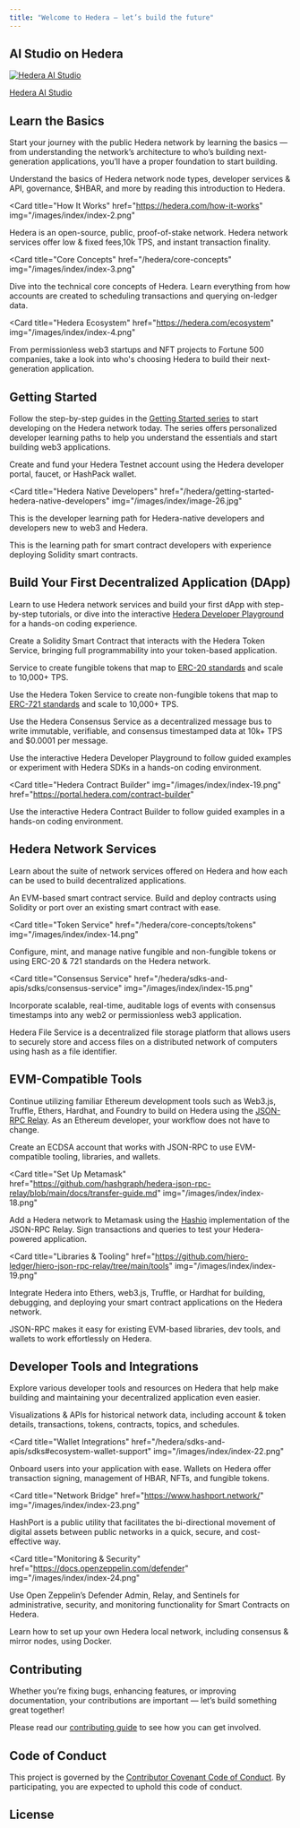 ```yaml
---
title: "Welcome to Hedera — let’s build the future"
---
```


## AI Studio on Hedera

<div className="flex flex-col justify-center items-center w-full mt-4 mb-8 not-prose">
  <a
    href="https://hedera.com/ai-studio"
    target="_blank"
    rel="noopener noreferrer"
    className="no-underline text-center cursor-pointer group w-full"
  >
    <img
      src="/images/index/ai-studio-landing.avif"
      alt="Hedera AI Studio"
      className="rounded-lg shadow-sm w-full h-auto mb-[5px]"
      noZoom
    />
    <p className="text-gray-1000 dark:text-gray-500 text-base font-semibold mt-2 mb-0 text-center underline decoration-[#8853FF] decoration-1 underline-offset-[6px] transition-colors duration-200 group-hover:text-[#8853FF]">
      Hedera AI Studio
    </p>
  </a>
</div>

<CardGroup>
  <Card
  title="Learn the Basics"
  icon="book"
  iconType="solid"
  href="/#learn-the-basics"
  horizontal
  />
<Card
  title="Getting Started"
  icon="rocket"
  iconType="solid"
  href="/#getting-started"
  horizontal
/>

<Card
  title="Start Building"
  icon="code"
  iconType="solid"
  href="/#build-your-first-decentralized-application-dapp"
  horizontal
/>

<Card
  title="Network Services"
  icon="network-wired"
  iconType="solid"
  href="/#hedera-network-services"
  horizontal
/>

<Card
  title="EVM-Compatible Tools"
  icon="wrench"
  iconType="solid"
  href="/#evm-compatible-tools"
  horizontal
/>

<Card
  title="Tools & Integrations"
  icon="toolbox"
  iconType="solid"
  href="/#developer-tools-and-integrations"
  horizontal
/>

<Card
  title="Hedera Roadmap"
  icon="road"
  iconType="solid"
  href="https://hedera.com/roadmap"
  horizontal
/>

<Card
  title="Contributing Guide"
  icon="users"
  iconType="solid"
  href="hedera/support-and-community/contributing-guide"
  horizontal
/>
</CardGroup>

## Learn the Basics

Start your journey with the public Hedera network by learning the basics — from understanding the network’s architecture to who’s building next-generation applications, you’ll have a proper foundation to start building.

<CardGroup>
<Card
  title="Hedera Explained"
  href="https://hedera.com/learning/hedera-hashgraph/what-is-hedera-hashgraph"
  img="/images/index/index-1.png"
>
  Understand the basics of Hedera network node types, developer services & API, governance, $HBAR, and more by reading this introduction to Hedera.
</Card>

<Card
  title="How It Works"
  href="https://hedera.com/how-it-works"
  img="/images/index/index-2.png"
>
  Hedera is an open-source, public, proof-of-stake network. Hedera network
  services offer low & fixed fees,10k TPS, and instant transaction finality.
</Card>

<Card
  title="Core Concepts"
  href="/hedera/core-concepts"
  img="/images/index/index-3.png"
>
  Dive into the technical core concepts of Hedera. Learn everything from how
  accounts are created to scheduling transactions and querying on-ledger data.
</Card>

<Card
  title="Hedera Ecosystem"
  href="https://hedera.com/ecosystem"
  img="/images/index/index-4.png"
>
  From permissionless web3 startups and NFT projects to Fortune 500 companies, take a look into who's choosing Hedera to build their next-generation application.
</Card>
</CardGroup>

## Getting Started

Follow the step-by-step guides in the [Getting Started series](/hedera/getting-started-hedera-native-developers) to start developing on the Hedera network today. The series offers personalized developer learning paths to help you understand the essentials and start building web3 applications.

<CardGroup cols={3}>
<Card title="Create Testnet Account" href="/hedera/tutorials/more-tutorials/create-and-fund-your-hedera-testnet-account" img="/images/index/index-5.png">

Create and fund your Hedera Testnet account using the Hedera developer portal, faucet, or HashPack wallet.

</Card>

<Card
  title="Hedera Native Developers"
  href="/hedera/getting-started-hedera-native-developers"
  img="/images/index/image-26.jpg"
>
  This is the developer learning path for Hedera-native developers and
  developers new to web3 and Hedera.
</Card>

<Card title="EVM Developers" href="/hedera/getting-started-evm-developers" img="/images/index/image-27.jpg">
This is the learning path for smart contract developers with experience deploying Solidity smart contracts.
</Card>
</CardGroup>

## Build Your First Decentralized Application (DApp)

Learn to use Hedera network services and build your first dApp with step-by-step tutorials, or dive into the interactive [Hedera Developer Playground](https://portal.hedera.com/playground) for a hands-on coding experience.

<CardGroup cols={3}>
<Card title="Create & Deploy a Smart Contract" href="/hedera/core-concepts/smart-contracts/deploying-smart-contracts" img="/images/index/index-8.png">

Create a Solidity Smart Contract that interacts with the Hedera Token Service, bringing full programmability into your token-based application.

</Card>

<Card title="Create Fungible Tokens" href="/hedera/tutorials/token/create-and-transfer-your-first-fungible-token" img="/images/index/index-9.png">

Service to create fungible tokens that map to [ERC-20 standards](https://docs.hedera.com/guides/core-concepts/smart-contracts/supported-erc-token-standards) and scale to 10,000+ TPS.

</Card>

<Card title="Create Non-Fungible Tokens" href="/hedera/tutorials/token/create-and-transfer-your-first-nft" img="/images/index/index-10.png">

Use the Hedera Token Service to create non-fungible tokens that map to [ERC-721 standards](https://docs.hedera.com/guides/core-concepts/smart-contracts/supported-erc-token-standards) and scale to 10,000+ TPS.

</Card>

<Card title="Write Verifiable Data to Hedera" href="/hedera/tutorials/consensus/submit-your-first-message" img="/images/index/index-11.png">

Use the Hedera Consensus Service as a decentralized message bus to write immutable, verifiable, and consensus timestamped data at 10k+ TPS and $0.0001 per message.

</Card>

<Card title="Hedera Developer Playground" href="https://portal.hedera.com/playground" img="/images/index/index-12.png">

Use the interactive Hedera Developer Playground to follow guided examples or experiment with Hedera SDKs in a hands-on coding environment.

</Card>

<Card
  title="Hedera Contract Builder"
  img="/images/index/index-19.png"
  href="https://portal.hedera.com/contract-builder"
>
  Use the interactive Hedera Contract Builder to follow guided examples in a
  hands-on coding environment.
</Card>

</CardGroup>

## Hedera Network Services

Learn about the suite of network services offered on Hedera and how each can be used to build decentralized applications.

<CardGroup cols={3}>
<Card title="Smart Contracts" href="/hedera/core-concepts/smart-contracts" img="/images/index/index-13.png">
An EVM-based smart contract service. Build and deploy contracts using Solidity or port over an existing smart contract with ease.
</Card>

<Card
  title="Token Service"
  href="/hedera/core-concepts/tokens"
  img="/images/index/index-14.png"
>
  Configure, mint, and manage native fungible and non-fungible tokens or using
  ERC-20 & 721 standards on the Hedera network.
</Card>

<Card
  title="Consensus Service"
  href="/hedera/sdks-and-apis/sdks/consensus-service"
  img="/images/index/index-15.png"
>
  Incorporate scalable, real-time, auditable logs of events with consensus
  timestamps into any web2 or permissionless web3 application.
</Card>

<Card title="File Service" href="/hedera/sdks-and-apis/sdks/file-service" img="/images/index/index-16.png">

Hedera File Service is a decentralized file storage platform that allows users to securely store and access files on a distributed network of computers using hash as a file identifier.

</Card>
</CardGroup>

## EVM-Compatible Tools

Continue utilizing familiar Ethereum development tools such as Web3.js, Truffle, Ethers, Hardhat, and Foundry to build on Hedera using the [JSON-RPC Relay](/hedera/core-concepts/smart-contracts/json-rpc-relay). As an Ethereum developer, your workflow does not have to change.

<CardGroup cols={3}>
<Card title="Create an ECDSA Account" href="https://github.com/hiero-ledger/hiero-json-rpc-relay/blob/main/docs/examples/account-alias-ecdsa.js" img="/images/index/index-17.png" >
Create an ECDSA account that works with JSON-RPC to use EVM-compatible tooling, libraries, and wallets.
</Card>

<Card
  title="Set Up Metamask"
  href="https://github.com/hashgraph/hedera-json-rpc-relay/blob/main/docs/transfer-guide.md"
  img="/images/index/index-18.png"
>
  Add a Hedera network to Metamask using the [Hashio](http://hashio.io/)
  implementation of the JSON-RPC Relay. Sign transactions and queries to test
  your Hedera-powered application.
</Card>

<Card
  title="Libraries & Tooling"
  href="https://github.com/hiero-ledger/hiero-json-rpc-relay/tree/main/tools"
  img="/images/index/index-19.png"
>
  Integrate Hedera into Ethers, web3.js, Truffle, or Hardhat for building,
  debugging, and deploying your smart contract applications on the Hedera
  network.
</Card>

<Card title="JSON-RPC Relay" href="/hedera/core-concepts/smart-contracts/json-rpc-relay" img="/images/index/index-20.png">
JSON-RPC makes it easy for existing EVM-based libraries, dev tools, and wallets to work effortlessly on Hedera.
</Card>
</CardGroup>

## Developer Tools and Integrations

Explore various developer tools and resources on Hedera that help make building and maintaining your decentralized application even easier.

<CardGroup cols={3}>
<Card title="Network Explorers" href="/hedera/networks/community-mirror-nodes" img="/images/index/index-21.png">
Visualizations & APIs for historical network data, including account & token details, transactions, tokens, contracts, topics, and schedules.
</Card>

<Card
  title="Wallet Integrations"
  href="/hedera/sdks-and-apis/sdks#ecosystem-wallet-support"
  img="/images/index/index-22.png"
>
  Onboard users into your application with ease. Wallets on Hedera offer
  transaction signing, management of HBAR, NFTs, and fungible tokens.
</Card>

<Card
  title="Network Bridge"
  href="https://www.hashport.network/"
  img="/images/index/index-23.png"
>
  HashPort is a public utility that facilitates the bi-directional movement of
  digital assets between public networks in a quick, secure, and cost-effective
  way.
</Card>

<Card
  title="Monitoring & Security"
  href="https://docs.openzeppelin.com/defender"
  img="/images/index/index-24.png"
>
  Use Open Zeppelin’s Defender Admin, Relay, and Sentinels for administrative,
  security, and monitoring functionality for Smart Contracts on Hedera.
</Card>

<Card title="Local Node" href="https://hedera.com/blog/how-to-set-up-your-own-hedera-local-network-using-docker" img="/images/index/index-25.png">
Learn how to set up your own Hedera local network, including consensus & mirror nodes, using Docker.
</Card>
</CardGroup>

## Contributing

Whether you’re fixing bugs, enhancing features, or improving documentation, your contributions are important — let’s build something great together!

Please read our [contributing guide](https://github.com/hashgraph/.github/blob/main/CONTRIBUTING.md) to see how you can get involved.

## Code of Conduct

This project is governed by the [Contributor Covenant Code of Conduct](https://github.com/hashgraph/.github/blob/main/CODE_OF_CONDUCT.md). By participating, you are expected to uphold this code of conduct.

## License

<CardGroup>
  <Card
    title="Apache License 2.0"
    icon="file-contract"
    iconType="solid"
    href="https://www.apache.org/licenses/LICENSE-2.0"
    horizontal
  />
</CardGroup>
